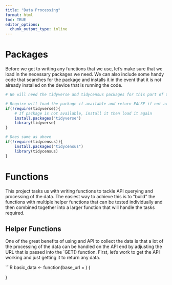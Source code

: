 ```yaml
---
title: "Data Processing"
format: html
toc: TRUE
editor_options: 
  chunk_output_type: inline
---
```


# Packages

Before we get to writing any functions that we use, let's make sure that we load in the necessary packages we need. We can also include some handy code that searches for the package and installs it in the event that it is not already installed on the device that is running the code.

```R
# We will need the tidyverse and tidycensus packages for this part of the project

# Require will load the package if available and return FALSE if not available by adding the ! we will return TRUE if the package is not available, running the code in the if statement
if(!require(tidyverse)){
    # If package is not available, install it then load it again
    install.packages("tidyverse")
    library(tidyverse)
}

# Does same as above
if(!require(tidycensus)){
    install.packages("tidycensus")
    library(tidycensus)
}
```

# Functions
This project tasks us with writing functions to tackle API querying and processing of the data. The easiest way to achieve this is to "build" the functions with multiple helper functions that can be tested individually and then combined together into a larger function that will handle the tasks required.

## Helper Functions
One of the great benefits of using and API to collect the data is that a lot of the processing of the data can be handled on the API end by adjusting the URL that is passed into the `GET() function. First, let's work to get the API working and just getting it to return any data.

```R

basic_data <- function(base_url = ) {
  
}

